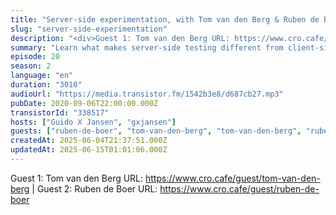 ```yaml
---
title: "Server-side experimentation, with Tom van den Berg & Ruben de Boer (Online Dialogue)"
slug: "server-side-experimentation"
description: "<div>Guest 1: Tom van den Berg URL: https://www.cro.cafe/guest/tom-van-den-berg | Guest 2: Ruben de Boer URL: https://www.cro.cafe/guest/ruben-de-boer&nbsp;</div>"
summary: "Learn what makes server-side testing different from client-side testing, if can you use both simultaneously and what the common mistakes are you need to avoid."
episode: 20
season: 2
language: "en"
duration: "3010"
audioUrl: "https://media.transistor.fm/1542b3e8/d687cb27.mp3"
pubDate: 2020-09-06T22:00:00.000Z
transistorId: "338517"
hosts: ["Guido X Jansen", "gxjansen"]
guests: ["ruben-de-boer", "tom-van-den-berg", "tom-van-den-berg", "ruben-de-boer"]
createdAt: 2025-06-04T21:37:51.000Z
updatedAt: 2025-06-15T01:01:06.000Z
---
```


Guest 1: Tom van den Berg URL: https://www.cro.cafe/guest/tom-van-den-berg | Guest 2: Ruben de Boer URL: https://www.cro.cafe/guest/ruben-de-boer&nbsp;
